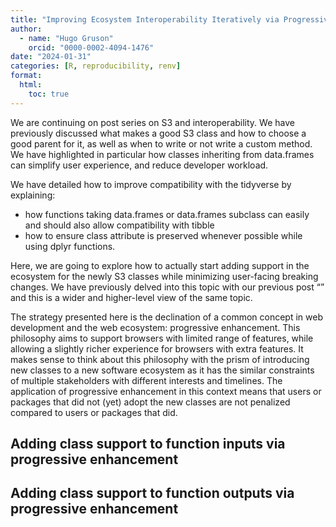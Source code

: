 ```yaml
---
title: "Improving Ecosystem Interoperability Iteratively via Progressive Enhancement"
author:
  - name: "Hugo Gruson"
    orcid: "0000-0002-4094-1476"
date: "2024-01-31"
categories: [R, reproducibility, renv]
format:
  html: 
    toc: true
---
```


We are continuing on post series on S3 and interoperability. 
We have previously discussed what makes a good S3 class and how to choose a good parent for it, as well as when to write or not write a custom method.
We have highlighted in particular how classes inheriting from data.frames can simplify user experience, and reduce developer workload.

We have detailed how to improve compatibility with the tidyverse by explaining:

- how functions taking data.frames or data.frames subclass can easily and should also allow compatibility with tibble
- how to ensure class attribute is preserved whenever possible while using dplyr functions.

Here, we are going to explore how to actually start adding support in the ecosystem for the newly S3 classes while minimizing user-facing breaking changes.
We have previously delved into this topic with our previous post "" and this is a wider and higher-level view of the same topic.

The strategy presented here is the declination of a common concept in web development and the web ecosystem: progressive enhancement. This philosophy aims to support browsers with limited range of features, while allowing a slightly richer experience for browsers with extra features.
It makes sense to think about this philosophy with the prism of introducing new classes to a new software ecosystem as it has the similar constraints of multiple stakeholders with different interests and timelines.
The application of progressive enhancement in this context means that users or packages that did not (yet) adopt the new classes are not penalized compared to users or packages that did.

## Adding class support to function inputs via progressive enhancement

## Adding class support to function outputs via progressive enhancement
